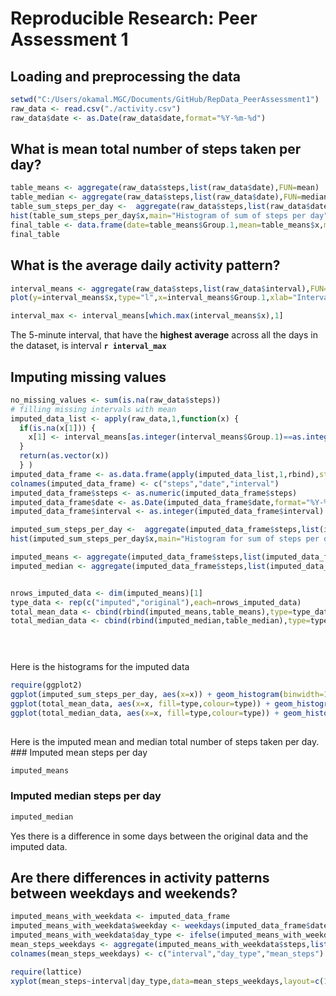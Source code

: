 # Reproducible Research: Peer Assessment 1


## Loading and preprocessing the data
```r
setwd("C:/Users/okamal.MGC/Documents/GitHub/RepData_PeerAssessment1")
raw_data <- read.csv("./activity.csv")
raw_data$date <- as.Date(raw_data$date,format="%Y-%m-%d")
```



## What is mean total number of steps taken per day?
```r
table_means <- aggregate(raw_data$steps,list(raw_data$date),FUN=mean)
table_median <- aggregate(raw_data$steps,list(raw_data$date),FUN=median)
table_sum_steps_per_day <-  aggregate(raw_data$steps,list(raw_data$date),FUN=sum)
hist(table_sum_steps_per_day$x,main="Histogram of sum of steps per day",xlab="Steps per day")
final_table <- data.frame(date=table_means$Group.1,mean=table_means$x,median=table_median$x,sum_of_steps=table_sum_steps_per_day$x)
final_table
```



## What is the average daily activity pattern?
```r
interval_means <- aggregate(raw_data$steps,list(raw_data$interval),FUN=mean,na.rm=T)
plot(y=interval_means$x,type="l",x=interval_means$Group.1,xlab="Interval",ylab="Average no of steps",main="Average Steps per interval across all Days")

interval_max <- interval_means[which.max(interval_means$x),1]

```

The 5-minute interval, that have the __highest average__ across all the days in the dataset, is interval __`r interval_max`__

## Imputing missing values
```r
no_missing_values <- sum(is.na(raw_data$steps))
# filling missing intervals with mean
imputed_data_list <- apply(raw_data,1,function(x) {
  if(is.na(x[1])) {
    x[1] <- interval_means[as.integer(interval_means$Group.1)==as.integer(x[3]),2]
  }
  return(as.vector(x))
  } )
imputed_data_frame <- as.data.frame(apply(imputed_data_list,1,rbind),stringsAsFactors=F)
colnames(imputed_data_frame) <- c("steps","date","interval")
imputed_data_frame$steps <- as.numeric(imputed_data_frame$steps)
imputed_data_frame$date <- as.Date(imputed_data_frame$date,format="%Y-%m-%d")
imputed_data_frame$interval <- as.integer(imputed_data_frame$interval)

imputed_sum_steps_per_day <-  aggregate(imputed_data_frame$steps,list(imputed_data_frame$date),FUN=sum)
hist(imputed_sum_steps_per_day$x,main="Histogram for sum of steps per data for imputed data",xlab="sum of steps per day")

imputed_means <- aggregate(imputed_data_frame$steps,list(imputed_data_frame$date),FUN=mean)
imputed_median <- aggregate(imputed_data_frame$steps,list(imputed_data_frame$date),FUN=median)


nrows_imputed_data <- dim(imputed_means)[1]
type_data <- rep(c("imputed","original"),each=nrows_imputed_data)
total_mean_data <- cbind(rbind(imputed_means,table_means),type=type_data)
total_median_data <- cbind(rbind(imputed_median,table_median),type=type_data)


  
```



Here is the histograms for the imputed data 

```r

require(ggplot2)
ggplot(imputed_sum_steps_per_day, aes(x=x)) + geom_histogram(binwidth=1000, alpha=.5, position="identity") + labs(title="Histogram for imputed sum of steps per day")
ggplot(total_mean_data, aes(x=x, fill=type,colour=type)) + geom_histogram(binwidth=3, alpha=.5, position="identity") + labs(title="Histogram for original and imputed means")
ggplot(total_median_data, aes(x=x, fill=type,colour=type)) + geom_histogram(binwidth=3, alpha=.5, position="identity") + labs(title="Histogram original and imputed medians")
     
```


Here is the imputed mean and median total number of steps taken per day.
### Imputed mean steps per day

```r
imputed_means
```

### Imputed median steps per day

```r
imputed_median
```

Yes there is a difference in some days between the original data and the imputed data.

## Are there differences in activity patterns between weekdays and weekends?
```r
imputed_means_with_weekdata <- imputed_data_frame
imputed_means_with_weekdata$weekday <- weekdays(imputed_data_frame$date)
imputed_means_with_weekdata$day_type <- ifelse(imputed_means_with_weekdata$weekday %in% c("Saturday","Sunday"), "Weekend","Weekday") 
mean_steps_weekdays <- aggregate(imputed_means_with_weekdata$steps,list(imputed_means_with_weekdata$interval,imputed_means_with_weekdata$day_type),FUN=mean)
colnames(mean_steps_weekdays) <- c("interval","day_type","mean_steps")

require(lattice)
xyplot(mean_steps~interval|day_type,data=mean_steps_weekdays,layout=c(1,2),type="l",ylab="Mean number of steps")
```

